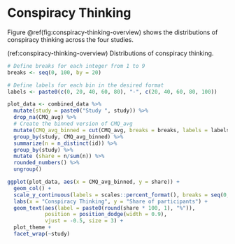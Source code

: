 # Conspiracy Thinking {#conspiracy-thinking}

Figure \@ref(fig:conspiracy-thinking-overview) shows the distributions of conspiracy thinking across the four studies.  

(ref:conspiracy-thinking-overview) Distributions of conspiracy thinking.

```r
# Define breaks for each integer from 1 to 9
breaks <- seq(0, 100, by = 20)

# Define labels for each bin in the desired format
labels <- paste0(c(0, 20, 40, 60, 80), "-", c(20, 40, 60, 80, 100))

plot_data <- combined_data %>% 
  mutate(study = paste0("Study ", study)) %>% 
  drop_na(CMQ_avg) %>% 
  # Create the binned version of CMQ_avg
  mutate(CMQ_avg_binned = cut(CMQ_avg, breaks = breaks, labels = labels, include.lowest = TRUE, right = FALSE)) %>% 
  group_by(study, CMQ_avg_binned) %>% 
  summarize(n = n_distinct(id)) %>% 
  group_by(study) %>% 
  mutate (share = n/sum(n)) %>% 
  rounded_numbers() %>% 
  ungroup()

ggplot(plot_data, aes(x = CMQ_avg_binned, y = share)) +
  geom_col() +
  scale_y_continuous(labels = scales::percent_format(), breaks = seq(0, 1, 0.1)) +
  labs(x = "Conspiracy Thinking", y = "Share of participants") +
  geom_text(aes(label = paste0(round(share * 100, 1), "%")),
            position = position_dodge(width = 0.9),
            vjust = -0.5, size = 3) +
  plot_theme +
  facet_wrap(~study)
```






